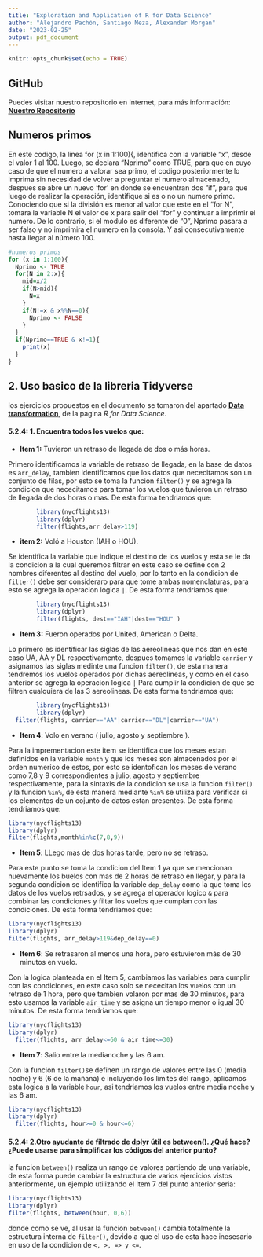 ```yaml
---
title: "Exploration and Application of R for Data Science"
author: "Alejandro Pachón, Santiago Meza, Alexander Morgan"
date: "2023-02-25"
output: pdf_document
---
```


```r
knitr::opts_chunk$set(echo = TRUE)
```

## GitHub

Puedes visitar nuestro repositorio en internet, para más información: [**Nuestro Repositorio**](https://github.com/Alejandro29-tech/Assignment1.git)

## Numeros primos

En este codigo, la linea for (x in 1:100){, identifica con la variable "x", desde el valor 1 al 100.
Luego, se declara "Nprimo" como TRUE, para que en cuyo caso de que el numero a valorar sea primo, el codigo posteriormente lo imprima sin necesidad de volver a preguntar el numero almacenado, despues se abre un nuevo 'for' en donde se encuentran dos "if", para que luego de realizar la operación, identifique si es o no un numero primo. Conociendo que si la división es menor al valor que este en el "for N", tomara la variable N el valor de x para salir del "for" y continuar a imprimir el numero. De lo contrario, si el modulo es diferente de "0", Nprimo pasara a ser falso y no imprimira el numero en la consola. Y asi consecutivamente hasta llegar al número 100.  
```r
#numeros primos
for (x in 1:100){
  Nprimo <- TRUE
  for(N in 2:x){
    mid=x/2
    if(N>mid){
      N=x
    }
    if(N!=x & x%%N==0){
      Nprimo <- FALSE
    }
  }
  if(Nprimo==TRUE & x!=1){
    print(x)
  }
}

```
## 2. Uso basico de la libreria Tidyverse

los ejercicios propuestos en el documento se tomaron del apartado [**Data transformation**](https://r4ds.had.co.nz/transform.html), de la pagina *R for Data Science*.

#### 5.2.4: 1. Encuentra todos los vuelos que:

-   **Item 1:** Tuvieron un retraso de llegada de dos o más horas.

Primero identificamos la variable de retraso de llegada, en la base de datos es `arr_delay`, tambien identificamos que los datos que nececitamos son un conjunto de filas, por esto se toma la funcion `filter()` y se agrega la condicion que nececitamos para tomar los vuelos que tuvieron un retraso de llegada de dos horas o mas. De esta forma tendriamos que:

```r
        library(nycflights13)
        library(dplyr)
        filter(flights,arr_delay>119)

```
-   **item 2:** Voló a Houston (IAH o HOU).

Se identifica la variable que indique el destino de los vuelos y esta se le da la condicion a la cual queremos filtrar en este caso se define con 2 nombres diferentes al destino del vuelo, por lo tanto en la condicion de `filter()` debe ser consideraro para que tome ambas nomenclaturas, para esto se agrega la operacion logica `|`. De esta forma tendriamos que:

```r
        library(nycflights13)
        library(dplyr)    
        filter(flights, dest=="IAH"|dest=="HOU" )
```    


-   **Item 3:** Fueron operados por United, American o Delta.

Lo primero es identificar las siglas de las aereolineas que nos dan en este caso UA, AA y DL respectivamente, despues tomamos la variable `carrier` y asignamos las siglas medinte una funcion `filter()`, de esta manera tendremos los vuelos operados por dichas aereolineas, y como en el caso anterior se agrega la operacion logica `|` Para cumplir la condicion de que se filtren cualquiera de las 3 aereolineas. De esta forma tendriamos que:

```r
        library(nycflights13)
        library(dplyr)
  filter(flights, carrier=="AA"|carrier=="DL"|carrier=="UA")
```

-   **Item 4**: Volo en verano ( julio, agosto y septiembre ).

Para la imprementacion este item se identifica que los meses estan definidos en la variable `month` y que los meses son almacenados por el orden numerico de estos, por esto se identofican los meses de verano como 7,8 y 9 correspondientes a julio, agosto y septiembre respectivamente, para la sintaxis de la condicion se usa la funcion `filter()` y la funcion `%in%`, de esta manera mediante `%in%` se utiliza para verificar si los elementos de un cojunto de datos estan presentes. De esta forma tendriamos que:

```r
library(nycflights13)
library(dplyr)
filter(flights,month%in%c(7,8,9))
```

-   **Item 5**: LLego mas de dos horas tarde, pero no se retraso.

Para este punto se toma la condicion del Item 1 ya que se mencionan nuevamente los buelos con mas de 2 horas de retraso en llegar, y para la segunda condicion se identifica la variable `dep_delay` como la que toma los datos de los vuelos retrsados, y se agrega el operador logico `&` para combinar las condiciones y filtar los vuelos que cumplan con las condiciones. De esta forma tendriamos que:

```r
library(nycflights13)
library(dplyr)
filter(flights, arr_delay>119&dep_delay==0)
```

-   **Item 6**: Se retrasaron al menos una hora, pero estuvieron más de 30 minutos en vuelo.

Con la logica planteada en el Item 5, cambiamos las variables para cumplir con las condiciones, en este caso solo se nececitan los vuelos con un retraso de 1 hora, pero que tambien volaron por mas de 30 minutos, para esto usamos la variable `air_time` y se asigna un tiempo menor o igual 30 minutos. De esta forma tendriamos que:

```r
library(nycflights13)
library(dplyr)
  filter(flights, arr_delay<=60 & air_time<=30)
```

-   **Item 7**: Salio entre la medianoche y las 6 am.

Con la funcion `filter()`se definen un rango de valores entre las 0 (media noche) y 6 (6 de la mañana) e incluyendo los limites del rango, aplicamos esta logica a la variable `hour`, asi tendriamos los vuelos entre media noche y las 6 am.

```r
library(nycflights13)
library(dplyr)
  filter(flights, hour>=0 & hour<=6)
```

#### 5.2.4: 2.Otro ayudante de filtrado de dplyr útil es between(). ¿Qué hace? ¿Puede usarse para simplificar los códigos del anterior punto?

la funcion `between()` realiza un rango de valores partiendo de una variable, de esta forma puede cambiar la estructura de varios ejercicios vistos anteriormente, un ejemplo utilizando el Item 7 del punto anterior seria:
```r
library(nycflights13)
library(dplyr)
filter(flights, between(hour, 0,6))
```
donde como se ve, al usar la funcion `between()` cambia totalmente la estructura interna de `filter()`, devido a que el uso de esta hace inesesario en uso de la condicion de `<, >, => y <=`.
